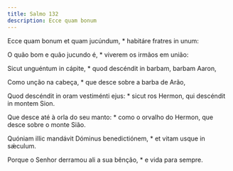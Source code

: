 ```yaml
---
title: Salmo 132
description: Ecce quam bonum
---
```


<div class="side-by-side not-content">

Ecce quam bonum et quam jucúndum, \* habitáre fratres in unum:

O quão bom e quão jucundo é, \* viverem os irmãos em união:

Sicut unguéntum in cápite, \* quod descéndit in barbam, barbam Aaron,

Como unção na cabeça, \* que desce sobre a barba de Arão,

Quod descéndit in oram vestiménti ejus: \* sicut ros Hermon, qui descéndit in montem Sion.

Que desce até à orla do seu manto: \* como o orvalho do Hermon, que desce sobre o monte Sião.

Quóniam illic mandávit Dóminus benedictiónem, \* et vitam usque in sǽculum.

Porque o Senhor derramou ali a sua bênção, \* e vida para sempre.

</div>
